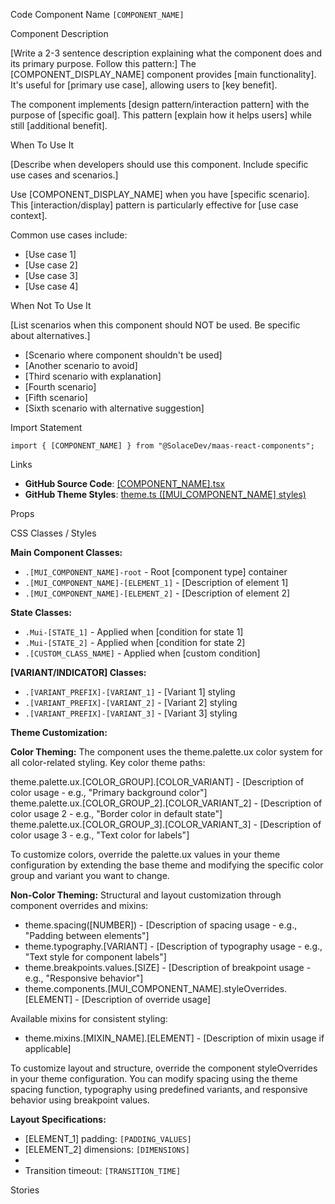 
<Meta of={[COMPONENT_NAME]Stories} />

<Title>[COMPONENT_DISPLAY_NAME]</Title>

<Description of={[COMPONENT_NAME]Stories} />

<Subtitle>Code Component Name</Subtitle>
`[COMPONENT_NAME]`

<Subtitle>Component Description</Subtitle>

[Write a 2-3 sentence description explaining what the component does and its primary purpose. Follow this pattern:]
The [COMPONENT_DISPLAY_NAME] component provides [main functionality]. It's useful for [primary use case], allowing users to [key benefit].

The component implements [design pattern/interaction pattern] with the purpose of [specific goal]. This pattern [explain how it helps users] while still [additional benefit].

<Subtitle>When To Use It</Subtitle>

[Describe when developers should use this component. Include specific use cases and scenarios.]

Use [COMPONENT_DISPLAY_NAME] when you have [specific scenario]. This [interaction/display] pattern is particularly effective for [use case context].

Common use cases include:

- [Use case 1]
- [Use case 2]
- [Use case 3]
- [Use case 4]

<Subtitle>When Not To Use It</Subtitle>

[List scenarios when this component should NOT be used. Be specific about alternatives.]

- [Scenario where component shouldn't be used]
- [Another scenario to avoid]
- [Third scenario with explanation]
- [Fourth scenario]
- [Fifth scenario]
- [Sixth scenario with alternative suggestion]

<Subtitle>Import Statement</Subtitle>

```tsx
import { [COMPONENT_NAME] } from "@SolaceDev/maas-react-components";
```

<Subtitle>Links</Subtitle>

- **GitHub Source Code**: [[COMPONENT_NAME].tsx](https://github.com/SolaceDev/maas-react-components/blob/main/src/components/[COMPONENT_NAME].tsx)
- **GitHub Theme Styles**: <a href="https://github.com/SolaceDev/maas-react-components/blob/main/src/resources/theme.ts#:~:text=[MUI_COMPONENT_NAME]" target="_blank">theme.ts ([MUI_COMPONENT_NAME] styles)</a>

<Subtitle>Props</Subtitle>

<ArgTypes of={[COMPONENT_NAME]Stories} />

<Subtitle>CSS Classes / Styles</Subtitle>

**Main Component Classes:**

- `.[MUI_COMPONENT_NAME]-root` - Root [component type] container
- `.[MUI_COMPONENT_NAME]-[ELEMENT_1]` - [Description of element 1]
- `.[MUI_COMPONENT_NAME]-[ELEMENT_2]` - [Description of element 2]

**State Classes:**

- `.Mui-[STATE_1]` - Applied when [condition for state 1]
- `.Mui-[STATE_2]` - Applied when [condition for state 2]
- `.[CUSTOM_CLASS_NAME]` - Applied when [custom condition]

**[VARIANT/INDICATOR] Classes:**

- `.[VARIANT_PREFIX]-[VARIANT_1]` - [Variant 1] styling
- `.[VARIANT_PREFIX]-[VARIANT_2]` - [Variant 2] styling
- `.[VARIANT_PREFIX]-[VARIANT_3]` - [Variant 3] styling

**Theme Customization:**

**Color Theming:**
The component uses the theme.palette.ux color system for all color-related styling. Key color theme paths:

<div style={{ display: "flex", alignItems: "center", margin: "8px 0" }}>
	<div
		style={{
			width: "16px",
			height: "16px",
			backgroundColor: "#[HEX_COLOR_1]",
			border: "1px solid rgba(0,0,0,0.2)",
			borderRadius: "3px",
			marginRight: "8px"
		}}
	></div>
	<span>
		theme.palette.ux.[COLOR_GROUP].[COLOR_VARIANT] - [Description of color usage - e.g., "Primary background color"]
	</span>
</div>
<div style={{ display: "flex", alignItems: "center", margin: "8px 0" }}>
	<div
		style={{
			width: "16px",
			height: "16px",
			backgroundColor: "#[HEX_COLOR_2]",
			border: "1px solid rgba(0,0,0,0.2)",
			borderRadius: "3px",
			marginRight: "8px"
		}}
	></div>
	<span>
		theme.palette.ux.[COLOR_GROUP_2].[COLOR_VARIANT_2] - [Description of color usage 2 - e.g., "Border color in default
		state"]
	</span>
</div>
<div style={{ display: "flex", alignItems: "center", margin: "8px 0" }}>
	<div
		style={{
			width: "16px",
			height: "16px",
			backgroundColor: "#[HEX_COLOR_3]",
			border: "1px solid rgba(0,0,0,0.2)",
			borderRadius: "3px",
			marginRight: "8px"
		}}
	></div>
	<span>
		theme.palette.ux.[COLOR_GROUP_3].[COLOR_VARIANT_3] - [Description of color usage 3 - e.g., "Text color for labels"]
	</span>
</div>

To customize colors, override the palette.ux values in your theme configuration by extending the base theme and modifying the specific color group and variant you want to change.

**Non-Color Theming:**
Structural and layout customization through component overrides and mixins:

- theme.spacing([NUMBER]) - [Description of spacing usage - e.g., "Padding between elements"]
- theme.typography.[VARIANT] - [Description of typography usage - e.g., "Text style for component labels"]
- theme.breakpoints.values.[SIZE] - [Description of breakpoint usage - e.g., "Responsive behavior"]
- theme.components.[MUI_COMPONENT_NAME].styleOverrides.[ELEMENT] - [Description of override usage]

Available mixins for consistent styling:

- theme.mixins.[MIXIN_NAME].[ELEMENT] - [Description of mixin usage if applicable]

To customize layout and structure, override the component styleOverrides in your theme configuration. You can modify spacing using the theme spacing function, typography using predefined variants, and responsive behavior using breakpoint values.

**Layout Specifications:**

- [ELEMENT_1] padding: `[PADDING_VALUES]`
- [ELEMENT_2] dimensions: `[DIMENSIONS]`
- [ELEMENT_3]: [SIZE_DESCRIPTION]
- Transition timeout: `[TRANSITION_TIME]`

<Subtitle>Stories</Subtitle>

<CustomStories />
